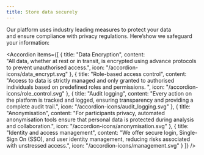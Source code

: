```yaml
---
title: Store data securely
---
```


Our platform uses industry leading measures to protect your data and ensure compliance with privacy regulations. Here’show we safeguard your information:

<Accordion items={[
  {
    title: "Data Encryption",
    content: "All data, whether at rest or in transit, is encrypted using advance protocols to prevent unauthorised access.",
    icon: "/accordion-icons/data_encrypt.svg"
  },
  {
    title: "Role-based access control",
    content: "Access to data is strictly managed and only granted to authorised individuals based on predefined roles and permissions. ",
    icon: "/accordion-icons/role_control.svg"
  },
  {
    title: "Audit logging",
    content: "Every action on the platform is tracked and logged, ensuring transparency and providing a complete audit trail.",
    icon: "/accordion-icons/audit_logging.svg"
  },
  {
    title: "Anonymisation",
    content: "For participants privacy, automated anonymisation tools ensure that personal data is protected during analysis and collaboration.",
    icon: "/accordion-icons/anonymisation.svg"
  },
  {
    title: "Identity and access management",
    content: "We offer secure login, Single-Sign On (SSO), and user identity management, reducing risks associated with unstressed access.",
    icon: "/accordion-icons/management.svg"
  }
]} />